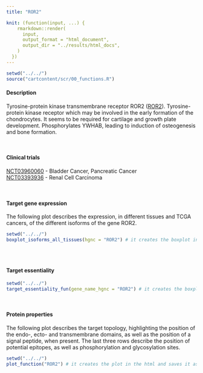 ```yaml
---
title: "ROR2"

knit: (function(input, ...) {
    rmarkdown::render(
      input,
      output_format = "html_document",
      output_dir = "../results/html_docs",
    )
  })
---
```

<style>
  .scrollingplot{
      overflow-x:scroll;
      white-space: nowrap;
  }

  .scrollingplot img{
     max-width: 40cm;
  }

</style>

```r
setwd("../../")
source("cartcontent/scr/00_functions.R")
```


<h4>Description</h4>
Tyrosine-protein kinase transmembrane receptor ROR2 ([ROR2](https://www.uniprot.org/uniprot/Q01974)). Tyrosine-protein kinase receptor which may be involved in the early formation of the chondrocytes. It seems to be required for cartilage and growth plate development. Phosphorylates YWHAB, leading to induction of osteogenesis and bone formation.

<br> 

<h4>Clinical trials</h4> 
[NCT03960060](https://clinicaltrials.gov/ct2/show/NCT03960060) -	Bladder Cancer, Pancreatic Cancer <br>
[NCT03393936](https://clinicaltrials.gov/ct2/show/NCT03393936) -	Renal Cell Carcinoma

<br>

<h4>Target gene expression</h4>
The following plot describes the expression, in different tissues and TCGA cancers, of the different isoforms of the gene ROR2.
<div class="scrollingplot">
```r
setwd("../../")
boxplot_isoforms_all_tissues(hgnc = "ROR2") # it creates the boxplot in the html and saves it as .pdf in the plot/isoform_expression folder
```
</div>
<br>

<h4>Target essentiality</h4>
```r
setwd("../../")
target_essentiality_fun(gene_name_hgnc = "ROR2") # it creates the boxplot in the html and saves it as .pdf in the plot/target_essentiality folder
```

<br>

<h4>Protein properties</h4>
The following plot describes the target topology, highlighting the position of the endo-, ecto- and transmembrane domains, as well as the position of a signal peptide, when present. 
The last three rows describe the position of potential epitopes, as well as phosphorylation and glycosylation sites. 
```r
setwd("../../")
plot_function("ROR2") # it creates the plot in the html and saves it as .pdf in the plot/protein_properties folder
```